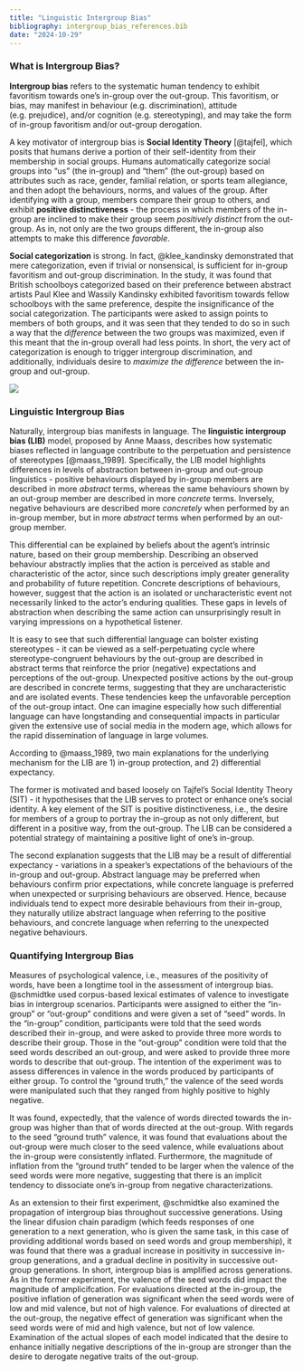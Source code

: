```yaml
---
title: "Linguistic Intergroup Bias"
bibliography: intergroup_bias_references.bib
date: "2024-10-29"
--- 
```


### What is Intergroup Bias?

**Intergroup bias** refers to the systematic human tendency to exhibit favoritism towards one's in-group over the out-group. This favoritism, or bias, may manifest in behaviour (e.g. discrimination), attitude (e.g. prejudice), and/or cognition (e.g. stereotyping), and may take the form of in-group favoritism and/or out-group derogation. 

A key motivator of intergroup bias is **Social Identity Theory** [@tajfel], which posits that humans derive a portion of their self-identity from their membership in social groups. Humans automatically categorize social groups into "us" (the in-group) and "them" (the out-group) based on attributes such as race, gender, familial relation, or sports team allegiance, and then adopt the behaviours, norms, and values of the group. After identifying with a group, members compare their group to others, and exhibit **positive distinctiveness** - the process in which members of the in-group are inclined to make their group seem *positively distinct* from the out-group. As in, not only are the two groups different, the in-group also attempts to make this difference *favorable*.

**Social categorization** is strong. In fact, @klee_kandinsky demonstrated that mere categorization, even if trivial or nonsensical, is sufficient for in-group favoritism and out-group discrimination. In the study, it was found that British schoolboys categorized based on their preference between abstract artists Paul Klee and Wassily Kandinsky exhibited favoritism towards fellow schoolboys with the same preference, despite the insignificance of the social categorization. The participants were asked to assign points to members of both groups, and it was seen that they tended to do so in such a way that the *difference* between the two groups was maximized, even if this meant that the in-group overall had less points. In short, the very act of categorization is enough to trigger intergroup discrimination, and additionally, individuals desire to *maximize the difference* between the in-group and out-group.

![](our_blessed_homeland.jpeg)

### Linguistic Intergroup Bias
Naturally, intergroup bias manifests in language. The **linguistic intergroup bias (LIB)** model, proposed by Anne Maass, describes how systematic biases reflected in language contribute to the perpetuation and persistence of stereotypes [@maass_1989]. Specifically, the LIB model highlights differences in levels of abstraction between in-group and out-group linguistics - positive behaviours displayed by in-group members are described in more *abstract* terms, whereas the same behaviours shown by an out-group member are described in more *concrete* terms. Inversely, negative behaviours are described more *concretely* when performed by an in-group member, but in more *abstract* terms when performed by an out-group member. 

This differential can be explained by beliefs about the agent's intrinsic nature, based on their group membership. Describing an observed behaviour abstractly implies that the action is perceived as stable and characteristic of the actor, since such descriptions imply greater generality and probability of future repetition. Concrete descriptions of behaviours, however, suggest that the action is an isolated or uncharacteristic event not necessarily linked to the actor's enduring qualities. These gaps in levels of abstraction when describing the same action can unsurprisingly result in varying impressions on a hypothetical listener. 

It is easy to see that such differential language can bolster existing stereotypes - it can be viewed as a self-perpetuating cycle where stereotype-congruent behaviours by the out-group are described in abstract terms that reinforce the prior (negative) expectations and perceptions of the out-group. Unexpected positive actions by the out-group are described in concrete terms, suggesting that they are uncharacteristic and are isolated events. These tendencies keep the unfavorable perception of the out-group intact. One can imagine especially how such differential language can have longstanding and consequential impacts in particular given the extensive use of social media in the modern age, which allows for the rapid dissemination of language in large volumes.

According to @maass_1989, two main explanations for the underlying mechanism for the LIB are 1) in-group protection, and 2) differential expectancy.

The former is motivated and based loosely on Tajfel's Social Identity Theory (SIT) - it hypothesises that the LIB serves to protect or enhance one's social identity. A key element of the SIT is positive distinctiveness, i.e., the desire for members of a group to portray the in-group as not only different, but different in a positive way, from the out-group. The LIB can be considered a potential strategy of maintaining a positive light of one's in-group. 

The second explanation suggests that the LIB may be a result of differential expectancy - variations in a speaker's expectations of the behaviours of the in-group and out-group. Abstract language may be preferred when behaviours confirm prior expectations, while concrete language is preferred when unexpected or surprising behaviours are observed. Hence, because individuals tend to expect more desirable behaviours from their in-group, they naturally utilize abstract language when referring to the positive behaviours, and concrete language when referring to the unexpected negative behaviours.

### Quantifying Intergroup Bias
Measures of psychological valence, i.e., measures of the positivity of words, have been a longtime tool in the assessment of intergroup bias. @schmidtke used corpus-based lexical estimates of valence to investigate bias in intergroup scenarios. Participants were assigned to either the "in-group" or "out-group" conditions and were given a set of "seed" words. In the "in-group" condition, participants were told that the seed words described their in-group, and were asked to provide three more words to describe their group. Those in the "out-group" condition were told that the seed words described an out-group, and were asked to provide three more words to describe that out-group. The intention of the experiment was to assess differences in valence in the words produced by participants of either group. To control the "ground truth," the valence of the seed words were manipulated such that they ranged from highly positive to highly negative.

It was found, expectedly, that the valence of words directed towards the in-group was higher than that of words directed at the out-group. With regards to the seed "ground truth" valence, it was found that evaluations about the out-group were much closer to the seed valence, while evaluations about the in-group were consistently inflated. Furthermore, the magnitude of inflation from the "ground truth" tended to be larger when the valence of the seed words were more negative, suggesting that there is an implicit tendency to dissociate one's in-group from negative characterizations.

As an extension to their first experiment, @schmidtke also examined the propagation of intergroup bias throughout successive generations. Using the linear difusion chain paradigm (which feeds responses of one generation to a next generation, who is given the same task, in this case of providing additional words based on seed words and group membership), it was found that there was a gradual increase in positivity in successive in-group generations, and a gradual decline in positivity in successive out-group generations. In short, intergroup bias is amplified across generations. As in the former experiment, the valence of the seed words did impact the magnitude of amplicifcation. For evaluations directed at the in-group, the positive inflation of generation was significant when the seed words were of low and mid valence, but not of high valence. For evaluations of directed at the out-group, the negative effect of generation was significant when the seed words were of mid and high valence, but not of low valence. Examination of the actual slopes of each model indicated that the desire to enhance initially negative descriptions of the in-group are stronger than the desire to derogate negative traits of the out-group.